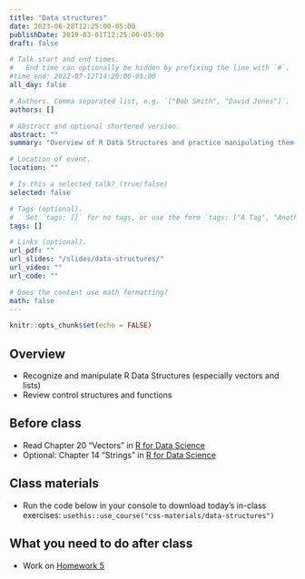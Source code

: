 ```yaml
---
title: "Data structures"
date: 2023-06-28T12:25:00-05:00
publishDate: 2019-03-01T12:25:00-05:00
draft: false

# Talk start and end times.
#   End time can optionally be hidden by prefixing the line with `#`.
#time_end: 2022-07-12T14:20:00-05:00
all_day: false

# Authors. Comma separated list, e.g. `["Bob Smith", "David Jones"]`.
authors: []

# Abstract and optional shortened version.
abstract: ""
summary: "Overview of R Data Structures and practice manipulating them."

# Location of event.
location: ""

# Is this a selected talk? (true/false)
selected: false

# Tags (optional).
#   Set `tags: []` for no tags, or use the form `tags: ["A Tag", "Another Tag"]` for one or more tags.
tags: []

# Links (optional).
url_pdf: ""
url_slides: "/slides/data-structures/"
url_video: ""
url_code: ""

# Does the content use math formatting?
math: false
---
```


```r
knitr::opts_chunk$set(echo = FALSE)
```

## Overview

* Recognize and manipulate R Data Structures (especially vectors and lists)
* Review control structures and functions

## Before class

* Read Chapter 20 “Vectors” in [R for Data Science](https://r4ds.had.co.nz/vectors.html)
* Optional: Chapter 14 "Strings" in [R for Data Science](https://r4ds.had.co.nz/strings.html)

## Class materials

* Run the code below in your console to download today’s in-class exercises: `usethis::use_course("css-materials/data-structures")`

## What you need to do after class

* Work on [Homework 5](/homework/debugging-rmarkdown/) 

